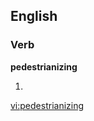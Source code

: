 
==English==

===Verb===
'''pedestrianizing'''

# {{present participle of|[[pedestrianize]]}}

[[vi:pedestrianizing]]